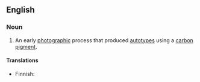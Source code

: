 ==English==

===Noun===
{{en-noun|-}}

# {{dated|photography}} An early [[photographic]] process that produced [[autotype]]s using a [[carbon]] [[pigment]].

====Translations====
{{trans-top|early photographic process}}
*Finnish: {{t-|fi|autotypia}}
{{trans-mid}}
{{trans-bottom}}